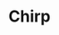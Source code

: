 ---
title: Chirp
time: "2023"
image: /project/chirp/thumb.png
order: 1
url: https://github.com/MatthewAraujo/chirp
description: A social network based solely on emojis has been created using the T3 Stack, a full-stack application hosted on Vercel, with a database on PlanetScale. It includes basic features such as oAuth registation along with specific functionalities for emoji communication. Developed with a focus on learning about full-stack development and the process of launching a project into production.



tags: 
  - Ruby 
  - Kotlin
  - Unity3D
  - Python
  - Flask
---